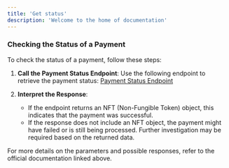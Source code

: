 ```yaml
---
title: 'Get status'
description: 'Welcome to the home of documentation'
---
```


### Checking the Status of a Payment

To check the status of a payment, follow these steps:

1. **Call the Payment Status Endpoint**:
   Use the following endpoint to retrieve the payment status:
   [Payment Status Endpoint](https://docs.belong.net/#7a666068-9ddb-4fac-a8dc-4d5c239f8692)

2. **Interpret the Response**:
   - If the endpoint returns an NFT (Non-Fungible Token) object, this indicates that the payment was successful.
   - If the response does not include an NFT object, the payment might have failed or is still being processed. Further investigation may be required based on the returned data.


For more details on the parameters and possible responses, refer to the official documentation linked above.